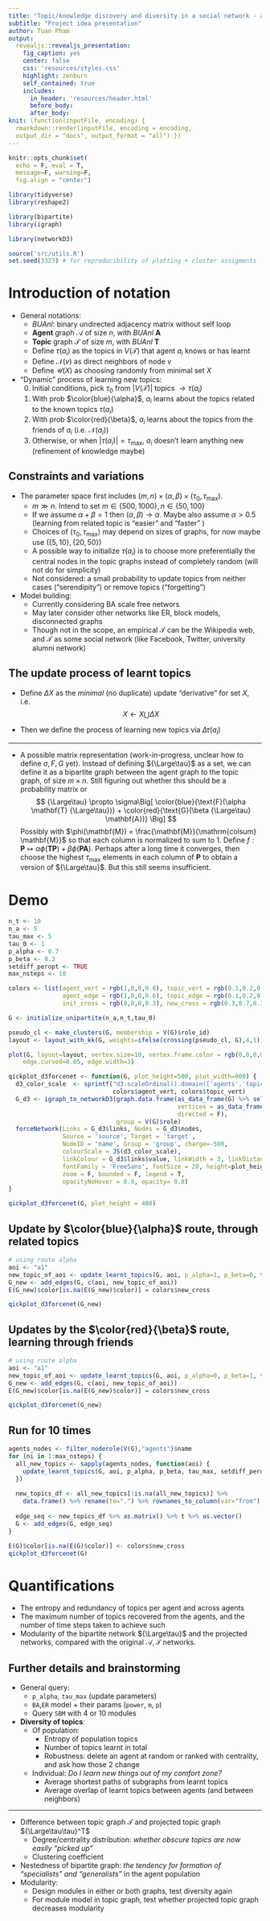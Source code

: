 ```yaml
---
title: "Topic/knowledge discovery and diversity in a social network - a toy idea"
subtitle: "Project idea presentation"
author: Tuan Pham 
output:
  revealjs::revealjs_presentation: 
    fig_caption: yes
    center: false
    css: 'resources/styles.css'
    highlight: zenburn
    self_contained: true
    includes:
      in_header: 'resources/header.html'
      before_body: 
      after_body: 
knit: (function(inputFile, encoding) {
  rmarkdown::render(inputFile, encoding = encoding,
  output_dir = "docs", output_format = "all") })
---
```


```r
knitr::opts_chunk$set(
  echo = F, eval = T,  
  message=F, warning=F,
  fig.align = "center")
```

```r
library(tidyverse)
library(reshape2)

library(bipartite)
library(igraph)

library(networkD3)

source('src/utils.R')
set.seed(3327) # for reproducibility of plotting + cluster assigments 
```


# Introduction of notation

- General notations:
  - *BUAnl*: binary undirected adjacency matrix without self loop
  - **Agent** graph $\mathcal{A}$ of size $n$, with *BUAnl* $\mathbf{A}$
  - **Topic** graph $\mathcal{T}$ of size $m$, with *BUAnl* $\mathbf{T}$
  - Define $\tau(a_i)$ as the topics in $V(\mathcal{T})$ that agent $a_i$ knows or has learnt
  - Define $\mathcal{N}(v)$ as direct neighbors of node $v$ 
  - Define $\mathcal{U}(X)$ as choosing randomly from minimal set $X$ 
  
- "Dynamic" process of learning new topics:
  0. Initial conditions, pick $\tau_0$ from $|V(\mathcal{T})|$ topics $\to \tau(a_i)$
  1. With prob $\color{blue}{\alpha}$, $a_i$ learns about the topics related to the known topics $\tau(a_i)$
  2. With prob $\color{red}{\beta}$, $a_i$ learns about the topics from the friends of $a_i$ (i.e. $\mathcal{N}(a_i)$)
  3. Otherwise, or when $|\tau(a_i)| = \tau_{\mathrm{max}}$, $a_i$ doesn't learn anything new (refinement of knowledge maybe) 
  
## Constraints and variations 

- The parameter space first includes $(m,n) \times (\alpha,\beta) \times (\tau_0, \tau_{\mathrm{max}})$. 
  - $m \gg n$. Intend to set $m \in \{500,1000\}, n \in \{50, 100\}$ 
  - If we assume $\alpha + \beta = 1$ then $(\alpha,\beta) \to \alpha$. Maybe also assume $\alpha > 0.5$ (learning from related topic is "easier" and "faster" )
  - Choices of $(\tau_0, \tau_{\mathrm{max}})$ may depend on sizes of graphs, for now maybe use $(\{5,10\},\{20,50\})$
  - A possible way to initialize $\tau(a_i)$ is to choose more preferentially the central nodes in the topic graphs instead of completely random (will not do for simplicity)
  - Not considered: a small probability to update topics from neither cases ("serendipity") or remove topics ("forgetting")

- Model building: 
  - Currently considering BA scale free networs
  - May later consider other networks like ER, block models, disconnected graphs 
  - Though not in the scope, an empirical $\mathcal{T}$ can be the Wikipedia web, and $\mathcal{T}$ as some social network (like Facebook, Twitter, university alumni network)


## The update process of learnt topics

- Define $\Delta X$ as the *minimal* (no duplicate) update "derivative" for set $X$, i.e. 
$$X \leftarrow X \bigcup \Delta X$$

- Then we define the process of learning new topics via $\Delta \tau(a_i)$
\begin{align*}
\text{new topic} &= 
  \color{blue}{\text{topics related to the known topics}} 
  \text{ or }
  \color{red}{\text{learnt from friends}} \\ 
\Delta \tau(a_i) &= 
   \Big(
  \color{blue} {
    \alpha \cdot \mathcal{U} \left[ 
    \mathcal{N}\left(\tau(a_i)\right) 
  \right]} \bigcup
  \color{red} {
  \beta \cdot \mathcal{U} \left[
    \tau\left(\mathcal{U}\left[\mathcal{N}(a_i)\right]\right)  
  \right]}\Big)
  \color{grey}{\setminus \tau(a_i)} \\
  & \text{ or more strictly }\\
    &= 
   \color{blue} {
    \alpha \cdot \mathcal{U} \left[ 
    \mathcal{N}\left(\tau(a_i)\right) 
    \color{gray} {\setminus \tau(a_i)}
  \right]} \bigcup
  \color{red} {
    \beta \cdot \mathcal{U} \left[
    \tau\left(\mathcal{U}\left[\mathcal{N}(a_i)\right]\right) 
    \color{gray} {\setminus \tau(a_i)}
    \right] 
  } 
\end{align*}

--- 

- A possible matrix representation (work-in-progress, unclear how to define $\sigma, F, G$ yet). Instead of defining ${\Large\tau}$ as a set, we can define it as a bipartite graph between the agent graph to the topic graph, of size $m \times n$. Still figuring out whether this should be a probability matrix or 
$$
  {\Large\tau} \propto \sigma\Big[
  \color{blue}{\text{F}(\alpha \mathbf{T} {\Large\tau})}
    +
  \color{red}{\text{G}(\beta {\Large\tau} \mathbf{A})}
  \Big]
$$
Possibly with $\phi(\mathbf{M}) = \frac{\mathbf{M}}{\mathrm{colsum} \mathbf{M}}$ so that each column is normalized to sum to 1. Define $f: \mathbf{P} \mapsto \alpha\phi(\mathbf{TP}) + \beta\phi(\mathbf{PA})$. Perhaps after a long time it converges, then choose the highest $\tau_{\mathrm{max}}$ elements in each column of $\mathbf{P}$ to obtain a version of ${\Large\tau}$. But this still seems insufficient. 


# Demo 

```r
n_t <- 10
n_a <- 5
tau_max <- 5
tau_0 <- 1
p_alpha <- 0.7
p_beta <- 0.3
setdiff_peropt <- TRUE
max_nsteps <- 10
```


```r
colors <- list(agent_vert = rgb(1,0,0,0.8), topic_vert = rgb(0.1,0.2,0.9,0.8), 
               agent_edge = rgb(1,0,0,0.6), topic_edge = rgb(0.1,0.2,0.9,0.6), 
               init_cross = rgb(0,0,0,0.3), new_cross = rgb(0.3,0.7,0.3,0.8))
```

```r
G <- initialize_unipartite(n_a,n_t,tau_0)
```

```r
pseudo_cl <- make_clusters(G, membership = V(G)$role_id)
layout <- layout_with_kk(G, weights=ifelse(crossing(pseudo_cl, G),4,1))

plot(G, layout=layout, vertex.size=10, vertex.frame.color = rgb(0,0,0,0), 
    edge.curved=0.05, edge.width=3)
```

<!-- ## Initial net  -->


```r
qickplot_d3forcenet <- function(G, plot_height=500, plot_width=900) {
  d3_color_scale  <- sprintf("d3.scaleOrdinal().domain(['agents','topics']).range(['%s','%s'])",
                             colors$agent_vert, colors$topic_vert)
  G_d3 <- igraph_to_networkD3(graph.data.frame(as_data_frame(G) %>% select(from, to, color), 
                                               vertices = as_data_frame(G, 'vertices'), 
                                               directed = F), 
                              group = V(G)$role)
  forceNetwork(Links = G_d3$links, Nodes = G_d3$nodes, 
               Source = 'source', Target = 'target', 
               NodeID = 'name', Group = 'group', charge=-500,
               colourScale = JS(d3_color_scale),
               linkColour = G_d3$links$value, linkWidth = 3, linkDistance = 10, 
               fontFamily = 'FreeSans', fontSize = 20, height=plot_height, width=plot_width, 
               zoom = F, bounded = F, legend = T, 
               opacityNoHover = 0.9, opacity= 0.8) 
}
```


```r
qickplot_d3forcenet(G, plot_height = 400)
```

## Update by $\color{blue}{\alpha}$ route, through related topics


```r
# using route alpha 
aoi <- "a1"
new_topic_of_aoi <- update_learnt_topics(G, aoi, p_alpha=1, p_beta=0, tau_max, setdiff_peropt)
G_new <- add_edges(G, c(aoi, new_topic_of_aoi)) 
E(G_new)$color[is.na(E(G_new)$color)] = colors$new_cross

qickplot_d3forcenet(G_new) 
```

## Updates by the $\color{red}{\beta}$ route, learning through friends

```r
# using route alpha 
aoi <- "a1"
new_topic_of_aoi <- update_learnt_topics(G, aoi, p_alpha=0, p_beta=1, tau_max, setdiff_peropt)
G_new <- add_edges(G, c(aoi, new_topic_of_aoi)) 
E(G_new)$color[is.na(E(G_new)$color)] = colors$new_cross

qickplot_d3forcenet(G_new)
```


## Run for 10 times

```r
agents_nodes <- filter_noderole(V(G),"agents")$name
for (ni in 1:max_nsteps) {
  all_new_topics <- sapply(agents_nodes, function(aoi) {
    update_learnt_topics(G, aoi, p_alpha, p_beta, tau_max, setdiff_peropt)
  })
  
  new_topics_df <- all_new_topics[!is.na(all_new_topics)] %>%
    data.frame() %>% rename(to=".") %>% rownames_to_column(var="from")
  
  edge_seq <- new_topics_df %>% as.matrix() %>% t %>% as.vector()
  G <- add_edges(G, edge_seq)
}

E(G)$color[is.na(E(G)$color)] <- colors$new_cross
qickplot_d3forcenet(G)
```


# Quantifications 

- The entropy and redundancy of topics per agent and across agents
- The maximum number of topics recovered from the agents, and the number of time steps taken to achieve such
- Modularity of the bipartite network ${\Large\tau}$ and the projected networks, compared with the original $\mathcal{A}, \mathcal{T}$ networks. 


## Further details and brainstorming 

- General query:
  - `p_alpha`, `tau_max` (update parameters)
  - `BA`,`ER` model + their params (`power`, `m`, `p`)
  - Query `SBM` with 4 or 10 modules
- **Diversity of topics**:
  - Of population:
    - Entropy of population topics
    - Number of topics learnt in total
    - Robustness: delete an agent at random or ranked with centrality, and ask how those 2 change
  - Individual: *Do I learn new things out of my comfort zone?*
    - Average shortest paths of subgraphs from learnt topics
    - Average overlap of learnt topics between agents (and between neighbors)

---

- Difference between topic graph $\mathcal{T}$ and projected topic graph ${\Large\tau\tau}^T$
  - Degree/centrality distribution: *whether obscure topics are now easily "picked up"*
  - Clustering coefficient
- Nestedness of bipartite graph: *the tendency for formation of "specialists" and "generalists"* in the agent population
- Modularity:
  - Design modules in either or both graphs, test diversity again
  - For module model in topic graph, test whether projected topic graph decreases modularity